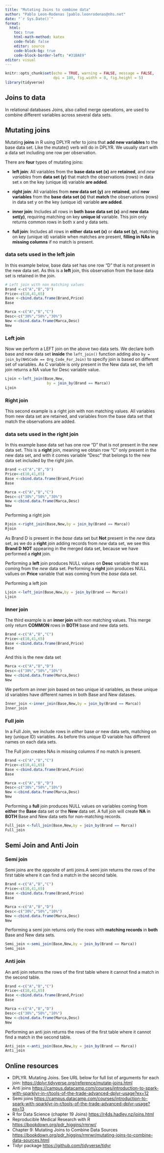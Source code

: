 ---
title: "Mutating Joins to combine data"
author: "Pablo Leon-Rodenas |pablo.leonrodenas@nhs.net"
date: "`r Sys.Date()`"
format: 
  html:
    toc: true
    html-math-method: katex
    code-fold: false
    editor: source
    code-block-bg: true
    code-block-border-left: "#31BAE9"
editor: visual
---

```{r setup, include=FALSE}
knitr::opts_chunk$set(echo = TRUE, warning = FALSE, message = FALSE,
                      dpi = 180, fig.width = 8, fig.height = 5)
library(tidyverse)
```

## Joins to data

In relational databases Joins, also called merge operations, are used to combine different variables across several data sets.

## Mutating joins

Mutating **joins** in R using DPLYR refer to joins that **add new variables** to the base data set. Like the mutate() verb will do in DPLYR. We usually start with a data set including one row per observation.

There are **four** types of mutating joins:

-   **left join**: All variables from the **base data set (x)** are **retained**, and *new variables* from **data set (y)** that match the observations (rows) in data set x on the key (unique id) variable **are added**.

-   **right join**: All variables from **new data set (y)** are **retained**, and **new variables** from the **base data set (x)** that **match** the observations (rows) in data set y on the key (unique id) variable **are added**.

-   **inner join**: Includes all rows in **both** **base data set (x)** and **new data set(y)**, requiring matching on key **unique id** variable. This join only returns common rows in both x and y data sets.

-   **full join**: Includes all rows in **either** **data set (x)** or **data set (y)**, matching on key (unique id) variable when matches are present, **filling in NAs in missing columns** if no match is present.

### data sets used in the left join

In this example below, base data set has one row "D" that is not present in the new data set. As this is a **left** join, this observation from the base data set is retained in the join.

```{r Base data set}
# Left join with non matching values 
Brand <-c("A","B","D")
Price<-c(10,41,65)
Base <-cbind.data.frame(Brand,Price)
Base
```

```{r new data set}
Marca <-c("A","B","C")
Desc<-c("30%","50%","30%")
New <-cbind.data.frame(Marca,Desc)
New
```

### Left join

Now we perform a LEFT join on the above two data sets. We declare both base and new data set **inside** the `left_join()` function adding also `by = join_by(NHSCode == Org_Code_For_Join)` to specify join is based on different set of variables. As C variable is only present in the New data set, the left join returns a NA value for Desc variable value.

```{r left join different variable}

Ljoin <-left_join(Base,New,
                   by = join_by(Brand == Marca))
Ljoin
```

### Right join

This second example is a right join with non matching values. All variables from new data set are retained, and variables from the base data set that match the observations are added.

### data sets used in the right join

In this example base data set has one row "D" that is not present in the new data set. This is a **right** join, meaning we obtain row "C" only present in the new data set, and with it comes variable "Desc" that belongs to the new data set included by the right join.

```{r Base data set right join}
Brand <-c("A","B","D")
Price<-c(10,41,65)
Base <-cbind.data.frame(Brand,Price)
Base
```

```{r new data set right join}
Marca <-c("A","B","C")
Desc<-c("30%","50%","30%")
New <-cbind.data.frame(Marca,Desc)
New
```

Performing a right join

```{r right join by different variable}
Rjoin <-right_join(Base,New,by = join_by(Brand == Marca))
Rjoin
```

As Brand D is present in the *base* data set but **Not** present in the *new* data set, as we do a **right** join adding records from *new* data set, we see this **Brand D** **NOT** appearing in the merged data set, because we have performed a **right** join.

Performing a **left** join produces NULL values on **Desc** variable that was coming from the *new* data set. Performing a **right** join produces NULL vallues on **Price** variable that was coming from the *base* data set.

Performing a left join

```{r left join by different variable}
Ljoin <-left_join(Base,New,by = join_by(Brand == Marca))
Ljoin
```

### Inner join

The third example is an **inner join** with non matching values. This merge only return **COMMON** rows in **BOTH** base and new data sets.

```{r Base data set inner join}
Brand <-c("A","B","C")
Price<-c(10,41,65)
Base <-cbind.data.frame(Brand,Price)
Base
```

And this is the new data set

```{r New data set inner join}
Marca <-c("A","B","D")
Desc<-c("30%","50%","10%")
New <-cbind.data.frame(Marca,Desc)
New
```

We perform an inner join based on two unique id variables, as these unique id variables have different names in both Base and New datases.

```{r Inner join, echo = TRUE}
Inner_join <-inner_join(Base,New,by = join_by(Brand == Marca))
Inner_join
```

### Full join

In a Full Join, we include rows in *either* base *or* new data sets, matching on key (unique ID) variables. As before this unique ID variable has different names on each data sets.

The Full join creates NAs in missing columns if no match is present.

```{r Base data set Full join, echo=TRUE}
Brand <-c("A","B","C")
Price<-c(10,41,65)
Base <-cbind.data.frame(Brand,Price)
Base
```

```{r New data set Full join, echo=TRUE}
Marca <-c("A","B","D")
Desc<-c("30%","50%","10%")
New <-cbind.data.frame(Marca,Desc)
New
```

Performing a **full** join produces NULL values on variables coming from **either** the **Base** data set or the **New** data set. A full join will create **NA** in **BOTH** Base and New data sets for non-matching records.

```{r Full join script,echo=TRUE}
Full_join <-full_join(Base,New,by = join_by(Brand == Marca))
Full_join
```

## Semi Join and Anti Join

### Semi join

Semi joins are the opposite of anti joins.A semi join returns the rows of the first table where it can find a match in the second table.

```{r Base data set semi join, echo=TRUE}
Brand <-c("A","B","C")
Price<-c(10,41,65)
Base <-cbind.data.frame(Brand,Price)
Base
```

```{r New data set semi join, echo=TRUE}
Marca <-c("A","B","D")
Desc<-c("30%","50%","10%")
New <-cbind.data.frame(Marca,Desc)
New
```

Performing a semi join returns only the rows with **matching records** in **both** Base and New data sets.

```{r Semi join, echo=TRUE}
Semi_join <-semi_join(Base,New,by = join_by(Brand == Marca))
Semi_join
```

### Anti join

An anti join returns the rows of the first table where it cannot find a match in the second table.

```{r Base data set anti join, echo=TRUE}
Brand <-c("A","B","C")
Price<-c(10,41,65)
Base <-cbind.data.frame(Brand,Price)
Base
```

```{r New data set anti join, echo=TRUE}
Marca <-c("A","B","D")
Desc<-c("30%","50%","10%")
New <-cbind.data.frame(Marca,Desc)
New
```

Performing an anti join returns the rows of the first table where it cannot find a match in the second table.

```{r Anti join, echo=TRUE}
Anti_join <-anti_join(Base,New,by = join_by(Brand == Marca))
Anti_join
```

## Online resources

-   DPLYR. Mutating Joins. See URL below for full list of arguments for each join: <https://dplyr.tidyverse.org/reference/mutate-joins.html>
-   Anti joins <https://campus.datacamp.com/courses/introduction-to-spark-with-sparklyr-in-r/tools-of-the-trade-advanced-dplyr-usage?ex=12>
-   Semi joins <https://campus.datacamp.com/courses/introduction-to-spark-with-sparklyr-in-r/tools-of-the-trade-advanced-dplyr-usage?ex=13>
-   R for Data Science (chapter 19 Joins) <https://r4ds.hadley.nz/joins.html>
-   Reproducible Medical Research with R <https://bookdown.org/pdr_higgins/rmrwr/>
-   Chapter 9: Mutating Joins to Combine Data Sources <https://bookdown.org/pdr_higgins/rmrwr/mutating-joins-to-combine-data-sources.html>
-   Tidyr package <https://github.com/tidyverse/tidyr>
